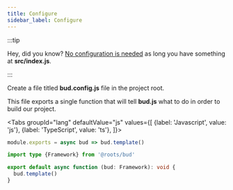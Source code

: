 ```yaml
---
title: Configure
sidebar_label: Configure
---
```



:::tip

Hey, did you know? [No configuration is needed](/guides/config/zero-config) as long you have something at **src/index.js**.

:::

Create a file titled **bud.config.js** file in the project root.

This file exports a single function that will tell **bud.js** what to do in order to build our project.

<Tabs
  groupId="lang"
  defaultValue="js"
  values={[
    {label: 'Javascript', value: 'js'},
    {label: 'TypeScript', value: 'ts'},
  ]}>
  <TabItem value="js">

```js title='bud.config.js'
module.exports = async bud => bud.template()
```

  </TabItem>
  <TabItem value="ts">

```ts title='bud.config.ts'
import type {Framework} from '@roots/bud'

export default async function (bud: Framework): void {
  bud.template()
}
```

  </TabItem>
</Tabs>
